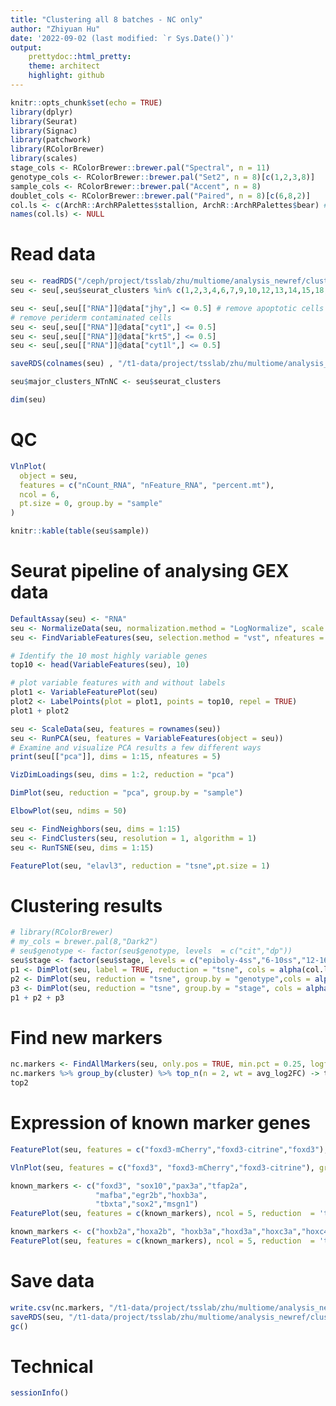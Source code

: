```yaml
---
title: "Clustering all 8 batches - NC only"
author: "Zhiyuan Hu"
date: '2022-09-02 (last modified: `r Sys.Date()`)'
output: 
    prettydoc::html_pretty:
    theme: architect
    highlight: github
---
```


```r
knitr::opts_chunk$set(echo = TRUE)
library(dplyr)
library(Seurat)
library(Signac)
library(patchwork)
library(RColorBrewer)
library(scales)
stage_cols <- RColorBrewer::brewer.pal("Spectral", n = 11)
genotype_cols <- RColorBrewer::brewer.pal("Set2", n = 8)[c(1,2,3,8)]
sample_cols <- RColorBrewer::brewer.pal("Accent", n = 8)
doublet_cols <- RColorBrewer::brewer.pal("Paired", n = 8)[c(6,8,2)]
col.ls <- c(ArchR::ArchRPalettes$stallion, ArchR::ArchRPalettes$bear) # archR color palettes
names(col.ls) <- NULL
```

# Read data

```r
seu <- readRDS("/ceph/project/tsslab/zhu/multiome/analysis_newref/clustering/rds/seuobj_rna/seu_RNAsoupx_NTNC31037.rds")
seu <- seu[,seu$seurat_clusters %in% c(1,2,3,4,6,7,9,10,12,13,14,15,18,21,22,23,24)]

seu <- seu[,seu[["RNA"]]@data["jhy",] <= 0.5] # remove apoptotic cells
# remove periderm contaminated cells
seu <- seu[,seu[["RNA"]]@data["cyt1",] <= 0.5] 
seu <- seu[,seu[["RNA"]]@data["krt5",] <= 0.5]
seu <- seu[,seu[["RNA"]]@data["cyt1l",] <= 0.5]

saveRDS(colnames(seu) , "/t1-data/project/tsslab/zhu/multiome/analysis_newref/clustering/rds/subsetting_info/cellnames_multiome18k_NC.rds")

seu$major_clusters_NTnNC <- seu$seurat_clusters

dim(seu)
```

# QC

```r
VlnPlot(
  object = seu,
  features = c("nCount_RNA", "nFeature_RNA", "percent.mt"),
  ncol = 6,
  pt.size = 0, group.by = "sample"
)
```

```r
knitr::kable(table(seu$sample))
```

# Seurat pipeline of analysing GEX data

```r
DefaultAssay(seu) <- "RNA"
seu <- NormalizeData(seu, normalization.method = "LogNormalize", scale.factor = 10000)
seu <- FindVariableFeatures(seu, selection.method = "vst", nfeatures = 2000)

# Identify the 10 most highly variable genes
top10 <- head(VariableFeatures(seu), 10)

# plot variable features with and without labels
plot1 <- VariableFeaturePlot(seu)
plot2 <- LabelPoints(plot = plot1, points = top10, repel = TRUE)
plot1 + plot2
```

```r
seu <- ScaleData(seu, features = rownames(seu))
seu <- RunPCA(seu, features = VariableFeatures(object = seu))
# Examine and visualize PCA results a few different ways
print(seu[["pca"]], dims = 1:15, nfeatures = 5)
```

```r
VizDimLoadings(seu, dims = 1:2, reduction = "pca")
```

```r
DimPlot(seu, reduction = "pca", group.by = "sample")
```

```r
ElbowPlot(seu, ndims = 50)
```

```r
seu <- FindNeighbors(seu, dims = 1:15)
seu <- FindClusters(seu, resolution = 1, algorithm = 1)
seu <- RunTSNE(seu, dims = 1:15)

```



```r
FeaturePlot(seu, "elavl3", reduction = "tsne",pt.size = 1)
```


# Clustering results

```r
# library(RColorBrewer)
# my_cols = brewer.pal(8,"Dark2")
# seu$genotype <- factor(seu$genotype, levels  = c("cit","dp"))
seu$stage <- factor(seu$stage, levels = c("epiboly-4ss","6-10ss","12-16ss","18-22ss"))
p1 <- DimPlot(seu, label = TRUE, reduction = "tsne", cols = alpha(col.ls, 0.3))
p2 <- DimPlot(seu, reduction = "tsne", group.by = "genotype",cols = alpha(genotype_cols, 0.4), pt.size = 0.5)
p3 <- DimPlot(seu, reduction = "tsne", group.by = "stage", cols = alpha(stage_cols[c(2,5,8,10)], 0.4), pt.size = 0.5)
p1 + p2 + p3
```
# Find new markers

```r
nc.markers <- FindAllMarkers(seu, only.pos = TRUE, min.pct = 0.25, logfc.threshold = 0.25)
nc.markers %>% group_by(cluster) %>% top_n(n = 2, wt = avg_log2FC) -> top2
top2
```

# Expression of known marker genes

```r
FeaturePlot(seu, features = c("foxd3-mCherry","foxd3-citrine","foxd3"), pt.size = 0.1, ncol = 3,  reduction  = 'tsne')
```
```r
VlnPlot(seu, features = c("foxd3", "foxd3-mCherry","foxd3-citrine"), group.by =  "sample")
```


```r
known_markers <- c("foxd3", "sox10","pax3a","tfap2a",
                   "mafba","egr2b","hoxb3a",
                   "tbxta","sox2","msgn1")
FeaturePlot(seu, features = c(known_markers), ncol = 5, reduction  = 'tsne')
```

```r
known_markers <- c("hoxb2a","hoxa2b", "hoxb3a","hoxd3a","hoxc3a","hoxc4a","hoxb4a","hoxc6b","hoxb7a","hoxb10a")
FeaturePlot(seu, features = c(known_markers), ncol = 5, reduction  = 'tsne')
```

# Save data

```r
write.csv(nc.markers, "/t1-data/project/tsslab/zhu/multiome/analysis_newref/clustering/results/NC_markers_RNAsoupx.csv")
saveRDS(seu, "/t1-data/project/tsslab/zhu/multiome/analysis_newref/clustering/rds/seuobj_rna/seu_RNAsoupx_NC.rds")
gc()
```

# Technical

```r
sessionInfo()
```
